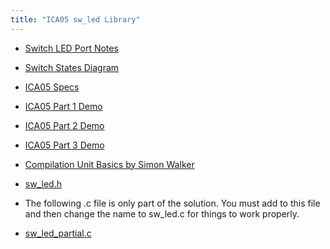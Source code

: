 ```yaml
---
title: "ICA05 sw_led Library"
---
```


- [Switch LED Port Notes](assets/Switch-LED-Port-Notes.pdf){target="_blank"}

- [Switch States Diagram](assets/ButtonStates.pdf){target="_blank"}

- [ICA05 Specs](assets/ICA05/CMPE1250_LEDandSwitchLibR1_2.pdf){target="_blank"}

- [ICA05 Part 1 Demo](assets/ICA05/ICA05_T1.mp4){target="_blank"}

- [ICA05 Part 2 Demo](assets/ICA05/ICA05_T2.mp4){target="_blank"}

- [ICA05 Part 3 Demo](assets/ICA05/ICA05_T3.mp4){target="_blank"}

- [Compilation Unit Basics by Simon Walker](https://www.youtube.com/watch?v=1IvrSkqcs8s){target="_blank"}

- [sw_led.h](assets/sw_led.h){target="_blank"}

- The following .c file is only part of the solution. You must add to this file and then change the name to sw_led.c for things to work properly.

- [sw_led_partial.c](assets/sw_led_partial.c){target="_blank"}








